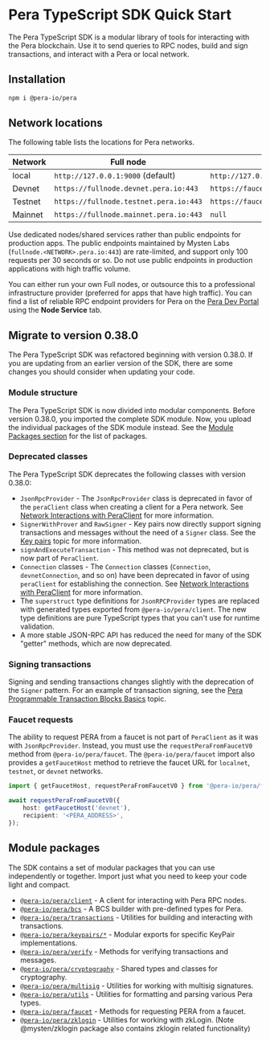 
# Pera TypeScript SDK Quick Start

The Pera TypeScript SDK is a modular library of tools for interacting with the Pera blockchain. Use it
to send queries to RPC nodes, build and sign transactions, and interact with a Pera or local network.

## Installation

```sh npm2yarn
npm i @pera-io/pera
```

## Network locations

The following table lists the locations for Pera networks.

| Network | Full node                             | faucet                                |
| ------- | ------------------------------------- | ------------------------------------- |
| local   | `http://127.0.0.1:9000` (default)     | `http://127.0.0.1:9123/gas` (default) |
| Devnet  | `https://fullnode.devnet.pera.io:443`  | `https://faucet.devnet.pera.io/gas`    |
| Testnet | `https://fullnode.testnet.pera.io:443` | `https://faucet.testnet.pera.io/gas`   |
| Mainnet | `https://fullnode.mainnet.pera.io:443` | `null`                                |

<Callout type="warning">

Use dedicated nodes/shared services rather than public endpoints for production apps. The public
endpoints maintained by Mysten Labs (`fullnode.<NETWORK>.pera.io:443`) are rate-limited, and support
only 100 requests per 30 seconds or so. Do not use public endpoints in production applications with
high traffic volume.

You can either run your own Full nodes, or outsource this to a professional infrastructure provider
(preferred for apps that have high traffic). You can find a list of reliable RPC endpoint providers
for Pera on the [Pera Dev Portal](https://pera.io/developers#dev-tools) using the **Node Service** tab.

</Callout>

## Migrate to version 0.38.0

The Pera TypeScript SDK was refactored beginning with version 0.38.0. If you are updating from an
earlier version of the SDK, there are some changes you should consider when updating your code.

### Module structure

The Pera TypeScript SDK is now divided into modular components. Before version 0.38.0, you imported
the complete SDK module. Now, you upload the individual packages of the SDK module instead. See the
[Module Packages section](#module-packages) for the list of packages.

### Deprecated classes

The Pera TypeScript SDK deprecates the following classes with version 0.38.0:

- `JsonRpcProvider` - The `JsonRpcProvider` class is deprecated in favor of the `peraClient` class
  when creating a client for a Pera network. See
  [Network Interactions with PeraClient](typescript/pera-client) for more information.
- `SignerWithProver` and `RawSigner` - Key pairs now directly support signing transactions and
  messages without the need of a `Signer` class. See the
  [Key pairs](typescript/cryptography/keypairs) topic for more information.
- `signAndExecuteTransaction` - This method was not deprecated, but is now part of `PeraClient`.
- `Connection` classes - The `Connection` classes (`Connection`, `devnetConnection`, and so on) have
  been deprecated in favor of using `peraClient` for establishing the connection. See
  [Network Interactions with PeraClient](typescript/pera-client) for more information.
- The `superstruct` type definitions for `JsonRPCProvider` types are replaced with generated types
  exported from `@pera-io/pera/client`. The new type definitions are pure TypeScript types that you
  can't use for runtime validation.
- A more stable JSON-RPC API has reduced the need for many of the SDK "getter" methods, which are
  now deprecated.

### Signing transactions

Signing and sending transactions changes slightly with the deprecation of the `Signer` pattern. For
an example of transaction signing, see the
[Pera Programmable Transaction Blocks Basics](typescript/transaction-building/basics) topic.

### Faucet requests

The ability to request PERA from a faucet is not part of `PeraClient` as it was with
`JsonRpcProvider`. Instead, you must use the `requestPeraFromFaucetV0` method from
`@pera-io/pera/faucet`. The `@pera-io/pera/faucet` import also provides a `getFaucetHost` method to
retrieve the faucet URL for `localnet`, `testnet`, or `devnet` networks.

```ts
import { getFaucetHost, requestPeraFromFaucetV0 } from '@pera-io/pera/faucet';

await requestPeraFromFaucetV0({
	host: getFaucetHost('devnet'),
	recipient: '<PERA_ADDRESS>',
});
```

## Module packages

The SDK contains a set of modular packages that you can use independently or together. Import just
what you need to keep your code light and compact.

- [`@pera-io/pera/client`](/typescript/pera-client) - A client for interacting with Pera RPC nodes.
- [`@pera-io/pera/bcs`](/typescript/bcs) - A BCS builder with pre-defined types for Pera.
- [`@pera-io/pera/transactions`](/typescript/transaction-building/basics) - Utilities for building and
  interacting with transactions.
- [`@pera-io/pera/keypairs/*`](/typescript/cryptography/keypairs) - Modular exports for specific
  KeyPair implementations.
- [`@pera-io/pera/verify`](/typescript/cryptography/keypairs#verifying-signatures-without-a-key-pair) -
  Methods for verifying transactions and messages.
- [`@pera-io/pera/cryptography`](/typescript/cryptography/keypairs) - Shared types and classes for
  cryptography.
- [`@pera-io/pera/multisig`](/typescript/cryptography/multisig) - Utilities for working with multisig
  signatures.
- [`@pera-io/pera/utils`](/typescript/utils) - Utilities for formatting and parsing various Pera types.
- [`@pera-io/pera/faucet`](/typescript/faucet) - Methods for requesting PERA from a faucet.
- [`@pera-io/pera/zklogin`](/typescript/zklogin) - Utilities for working with zkLogin. (Note
  @mysten/zklogin package also contains zklogin related functionality)
